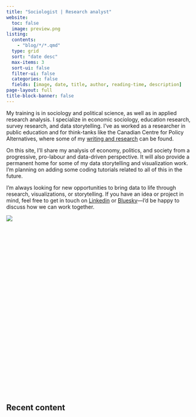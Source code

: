 ```yaml
---
title: "Sociologist | Research analyst"
website:
  toc: false
  image: preview.png
listing: 
  contents: 
    - "blog/*/*.qmd"
  type: grid 
  sort: "date desc" 
  max-items: 3
  sort-ui: false
  filter-ui: false
  categories: false
  fields: [image, date, title, author, reading-time, description]
page-layout: full
title-block-banner: false
---
```


:::::: grid
::: {#about-me-text .g-col-12 .g-col-md-6}
My training is in sociology and political science, as well as in applied research analysis. I specialize in economic sociology, education research, survey research, and data storytelling. I've as worked as a researcher in public education and for think-tanks like the Canadian Centre for Policy Alternatives, where some of my [writing and research](https://www.policyalternatives.ca/news-research/author/ryan-romard/) can be found.

On this site, I'll share my analysis of economy, politics, and society from a progressive, pro-labour and data-driven perspective. It will also provide a permanent home for some of my data storytelling and visualization work. I'm planning on adding some coding tutorials related to all of this in the future.

I’m always looking for new opportunities to bring data to life through research, visualizations, or storytelling. If you have an idea or project in mind, feel free to get in touch on [Linkedin](https://www.linkedin.com/in/ryanromard/) or [Bluesky](https://bsky.app/profile/rromard.bsky.social)—I’d be happy to discuss how we can work together.
:::

:::: {.g-col-12 .g-col-md-6}
::: {#datawrapper-vis-mmBo6 style="min-height:469px"}
```{=html}
<script type="text/javascript" defer src="https://datawrapper.dwcdn.net/mmBo6/embed.js" charset="utf-8" data-target="#datawrapper-vis-mmBo6"></script>
```

<noscript><img src="https://datawrapper.dwcdn.net/mmBo6/full.png"/></noscript>
:::
::::
::::::

## Recent content

::: {#main-listing}
:::

